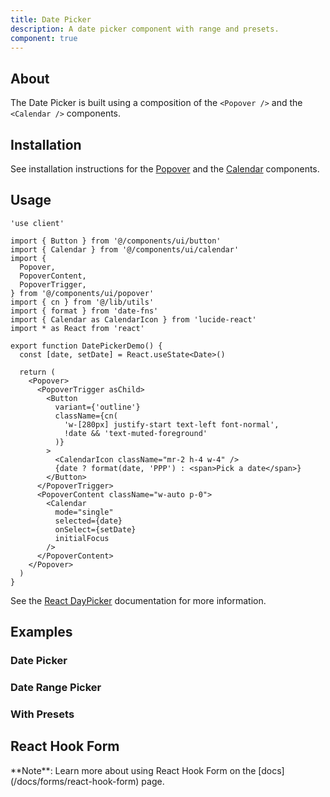 ```yaml
---
title: Date Picker
description: A date picker component with range and presets.
component: true
---
```


<ComponentExample src="/components/examples/date-picker/demo.tsx">
  <DatePickerDemo />
</ComponentExample>

## About

The Date Picker is built using a composition of the `<Popover />` and the `<Calendar />` components.

## Installation

See installation instructions for the [Popover](/docs/components/popover#installation) and the [Calendar](/docs/components/calendar#installation) components.

## Usage

```tsx
'use client'

import { Button } from '@/components/ui/button'
import { Calendar } from '@/components/ui/calendar'
import {
  Popover,
  PopoverContent,
  PopoverTrigger,
} from '@/components/ui/popover'
import { cn } from '@/lib/utils'
import { format } from 'date-fns'
import { Calendar as CalendarIcon } from 'lucide-react'
import * as React from 'react'

export function DatePickerDemo() {
  const [date, setDate] = React.useState<Date>()

  return (
    <Popover>
      <PopoverTrigger asChild>
        <Button
          variant={'outline'}
          className={cn(
            'w-[280px] justify-start text-left font-normal',
            !date && 'text-muted-foreground'
          )}
        >
          <CalendarIcon className="mr-2 h-4 w-4" />
          {date ? format(date, 'PPP') : <span>Pick a date</span>}
        </Button>
      </PopoverTrigger>
      <PopoverContent className="w-auto p-0">
        <Calendar
          mode="single"
          selected={date}
          onSelect={setDate}
          initialFocus
        />
      </PopoverContent>
    </Popover>
  )
}
```

See the [React DayPicker](https://react-day-picker.js.org) documentation for more information.

## Examples

### Date Picker

<ComponentExample src="/components/examples/date-picker/demo.tsx">
  <DatePickerDemo />
</ComponentExample>

### Date Range Picker

<ComponentExample src="/components/examples/date-picker/with-range.tsx">
  <DatePickerWithRange />
</ComponentExample>

### With Presets

<ComponentExample src="/components/examples/date-picker/with-presets.tsx">
  <DatePickerWithPresets />
</ComponentExample>

## React Hook Form

<Alert className="mt-4">
  <AlertDescription>
    **Note**: Learn more about using React Hook Form on the
    [docs](/docs/forms/react-hook-form) page.
  </AlertDescription>
</Alert>

<ComponentExample src="/components/examples/date-picker/react-hook-form.tsx">
  <DatePickerReactHookForm />
</ComponentExample>
